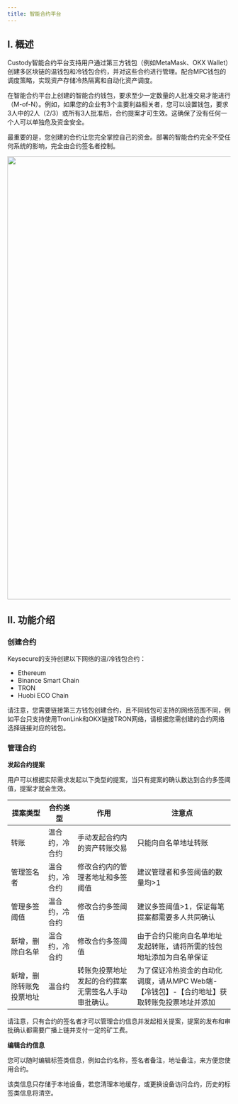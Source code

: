 ```yaml
---
title: 智能合约平台
---
```


## I. 概述
Custody智能合约平台支持用户通过第三方钱包（例如MetaMask、OKX Wallet）创建多区块链的温钱包和冷钱包合约，并对这些合约进行管理。配合MPC钱包的调度策略，实现资产存储冷热隔离和自动化资产调度。

在智能合约平台上创建的智能合约钱包，要求至少一定数量的人批准交易才能进行（M-of-N）。例如，如果您的企业有3个主要利益相关者，您可以设置钱包，要求3人中的2人（2/3）或所有3人批准后，合约提案才可生效。这确保了没有任何一个人可以单独危及资金安全。

最重要的是，您创建的合约让您完全掌控自己的资金。部署的智能合约完全不受任何系统的影响，完全由合约签名者控制。

<div className="w-full flex items-center justify-center">
    <img src="/images/help-center/coldoperatingcn.jpeg" width="1000"/>
</div>

## II. 功能介绍 

### 创建合约 

Keysecure的支持创建以下网络的温/冷钱包合约：


* Ethereum
* Binance Smart Chain
* TRON
* Huobi ECO Chain

<Note>
请注意，您需要链接第三方钱包创建合约，且不同钱包可支持的网络范围不同，例如平台只支持使用TronLink和OKX链接TRON网络，请根据您需创建的合约网络选择链接对应的钱包。


</Note>



### 管理合约 
**发起合约提案**

用户可以根据实际需求发起以下类型的提案，当只有提案的确认数达到合约多签阈值，提案才就会生效。


提案类型| 合约类型 | 作用| 注意点 |
------- | ------- |------- |------ |
转账 |温合约，冷合约 |手动发起合约内的资产转账交易|只能向白名单地址转账|
管理签名者  |温合约，冷合约 |修改合约内的管理者地址和多签阈值|建议管理者和多签阈值的数量均>1|
管理多签阈值 |温合约，冷合约 |修改合约多签阈值|建议多签阈值>1，保证每笔提案都需要多人共同确认|
新增，删除白名单 | 温合约，冷合约|修改合约多签阈值|由于合约只能向白名单地址发起转账，请将所需的钱包地址添加为白名单保证|
新增，删除转账免投票地址  | 温合约|转账免投票地址发起的合约提案无需签名人手动审批确认。|为了保证冷热资金的自动化调度，请从MPC Web端-【冷钱包】-【合约地址】获取转账免投票地址并添加|




<Note>
请注意，只有合约的签名者才可以管理合约信息并发起相关提案，提案的发布和审批确认都需要广播上链并支付一定的矿工费。

</Note>


**编辑合约信息** 

您可以随时编辑标签类信息，例如合约名称，签名者备注，地址备注，来方便您使用合约。

<Note>
该类信息只存储于本地设备，若您清理本地缓存，或更换设备访问合约，历史的标签类信息将清空。
</Note>
